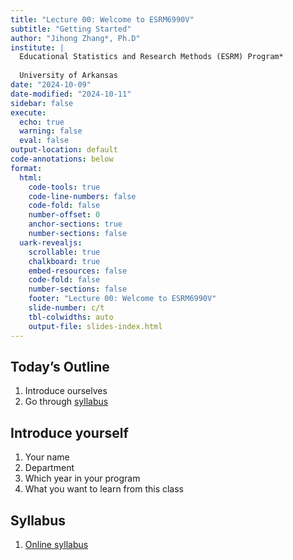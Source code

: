 ```yaml
---
title: "Lecture 00: Welcome to ESRM6990V"
subtitle: "Getting Started"
author: "Jihong Zhang*, Ph.D"
institute: | 
  Educational Statistics and Research Methods (ESRM) Program*
  
  University of Arkansas
date: "2024-10-09"
date-modified: "2024-10-11"
sidebar: false
execute: 
  echo: true
  warning: false
  eval: false
output-location: default
code-annotations: below
format: 
  html:
    code-tools: true
    code-line-numbers: false
    code-fold: false
    number-offset: 0
    anchor-sections: true
    number-sections: false
  uark-revealjs:
    scrollable: true
    chalkboard: true
    embed-resources: false
    code-fold: false
    number-sections: false
    footer: "Lecture 00: Welcome to ESRM6990V"
    slide-number: c/t
    tbl-colwidths: auto
    output-file: slides-index.html
---
```


## Today's Outline

1.  Introduce ourselves
2.  Go through [syllabus](../ESRM6990V_syllabus.qmd)

## Introduce yourself

1.  Your name
2.  Department
3.  Which year in your program
4.  What you want to learn from this class

## Syllabus

1.  [Online syllabus](Lecture00/ESRM6990V_Lecture00.qmd)
